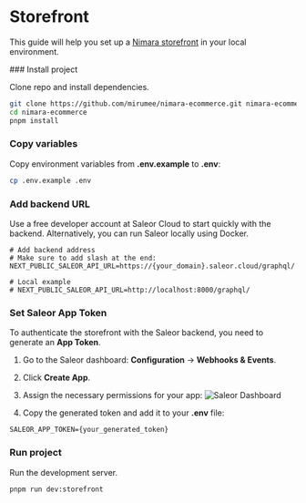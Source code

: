 
# Storefront

This guide will help you set up a [Nimara storefront](https://www.demo.nimara.store) in your local environment.

<Steps>
### Install project

Clone repo and install dependencies.

```bash
git clone https://github.com/mirumee/nimara-ecommerce.git nimara-ecommerce
cd nimara-ecommerce
pnpm install
```

### Copy variables

Copy environment variables from **.env.example** to **.env**:

```bash
cp .env.example .env
```

### Add backend URL

Use a free developer account at Saleor Cloud to start quickly with the backend. Alternatively, you can run Saleor locally using Docker.

```properties
# Add backend address
# Make sure to add slash at the end:
NEXT_PUBLIC_SALEOR_API_URL=https://{your_domain}.saleor.cloud/graphql/

# Local example
# NEXT_PUBLIC_SALEOR_API_URL=http://localhost:8000/graphql/
```

### Set Saleor App Token

To authenticate the storefront with the Saleor backend, you need to generate an **App Token**.

1. Go to the Saleor dashboard: **Configuration** → **Webhooks & Events**.

2. Click **Create App**.

3. Assign the necessary permissions for your app:
![Saleor Dashboard](../../images/saleor_dashboard.png)

4. Copy the generated token and add it to your **.env** file:

```properties
SALEOR_APP_TOKEN={your_generated_token}
```

### Run project

Run the development server.

```bash
pnpm run dev:storefront
```

</Steps>
